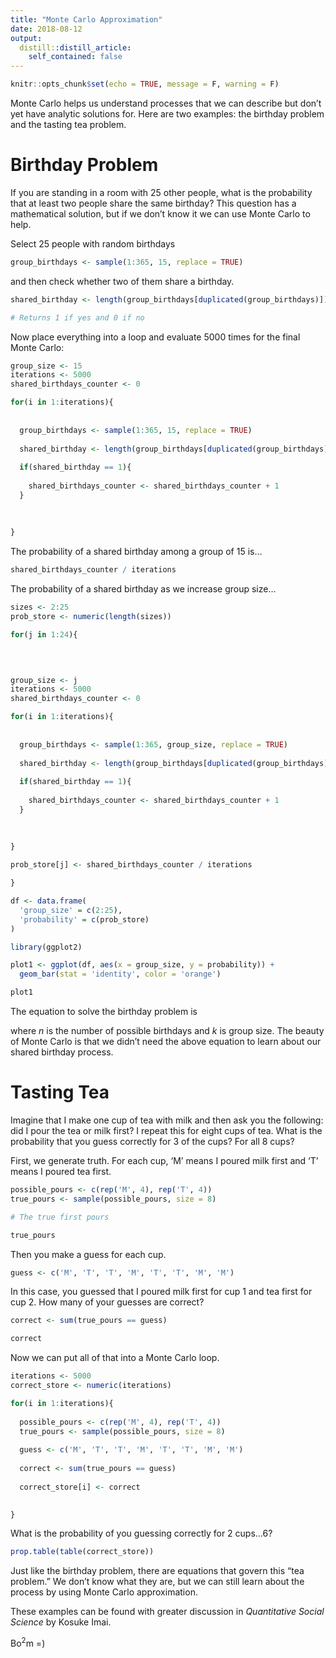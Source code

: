 ```yaml
---
title: "Monte Carlo Approximation"
date: 2018-08-12
output:
  distill::distill_article:
    self_contained: false
---
```



```r
knitr::opts_chunk$set(echo = TRUE, message = F, warning = F)
```

Monte Carlo helps us understand processes that we can describe but don't yet have analytic solutions for. Here are two examples: the birthday problem and the tasting tea problem.


# Birthday Problem

If you are standing in a room with 25 other people, what is the probability that at least two people share the same birthday? This question has a mathematical solution, but if we don't know it we can use Monte Carlo to help.


Select 25 people with random birthdays

```r

group_birthdays <- sample(1:365, 15, replace = TRUE)

```

and then check whether two of them share a birthday.

```r

shared_birthday <- length(group_birthdays[duplicated(group_birthdays)])

# Returns 1 if yes and 0 if no

```

Now place everything into a loop and evaluate 5000 times for the final Monte Carlo:

```r

group_size <- 15
iterations <- 5000
shared_birthdays_counter <- 0

for(i in 1:iterations){
  
  
  group_birthdays <- sample(1:365, 15, replace = TRUE)
  
  shared_birthday <- length(group_birthdays[duplicated(group_birthdays)])
  
  if(shared_birthday == 1){
    
    shared_birthdays_counter <- shared_birthdays_counter + 1
  }
  
  
  
}


```

The probability of a shared birthday among a group of 15 is...

```r

shared_birthdays_counter / iterations

```

The probability of a shared birthday as we increase group size...

```r

sizes <- 2:25
prob_store <- numeric(length(sizes))

for(j in 1:24){
  
  


group_size <- j
iterations <- 5000
shared_birthdays_counter <- 0

for(i in 1:iterations){
  
  
  group_birthdays <- sample(1:365, group_size, replace = TRUE)
  
  shared_birthday <- length(group_birthdays[duplicated(group_birthdays)])
  
  if(shared_birthday == 1){
    
    shared_birthdays_counter <- shared_birthdays_counter + 1
  }
  
  
  
}

prob_store[j] <- shared_birthdays_counter / iterations

}

df <- data.frame(
  'group_size' = c(2:25),
  'probability' = c(prob_store)
)

library(ggplot2)

plot1 <- ggplot(df, aes(x = group_size, y = probability)) + 
  geom_bar(stat = 'identity', color = 'orange')

plot1

```

The equation to solve the birthday problem is

\begin{equation}
n! / (n - k)!
\end{equation}

\noindent where $n$ is the number of possible birthdays and $k$ is group size. The beauty of Monte Carlo is that we didn't need the above equation to learn about our shared birthday process. 

# Tasting Tea

Imagine that I make one cup of tea with milk and then ask you the following: did I pour the tea or milk first? I repeat this for eight cups of tea. What is the probability that you guess correctly for 3 of the cups? For all 8 cups?

First, we generate truth. For each cup, 'M' means I poured milk first and 'T' means I poured tea first.

```r
possible_pours <- c(rep('M', 4), rep('T', 4))
true_pours <- sample(possible_pours, size = 8)

# The true first pours

true_pours

```

Then you make a guess for each cup.

```r
guess <- c('M', 'T', 'T', 'M', 'T', 'T', 'M', 'M')

```

In this case, you guessed that I poured milk first for cup 1 and tea first for cup 2. How many of your guesses are correct?

```r

correct <- sum(true_pours == guess)

correct

```

Now we can put all of that into a Monte Carlo loop.

```r

iterations <- 5000
correct_store <- numeric(iterations)

for(i in 1:iterations){
  
  possible_pours <- c(rep('M', 4), rep('T', 4))
  true_pours <- sample(possible_pours, size = 8)
  
  guess <- c('M', 'T', 'T', 'M', 'T', 'T', 'M', 'M')
  
  correct <- sum(true_pours == guess)
  
  correct_store[i] <- correct

  
}


```

What is the probability of you guessing correctly for 2 cups...6?

```r
prop.table(table(correct_store))

```

Just like the birthday problem, there are equations that govern this "tea problem." We don't know what they are, but we can still learn about the process by using Monte Carlo approximation. 

These examples can be found with greater discussion in *Quantitative Social Science* by Kosuke Imai.

Bo$^2$m =)